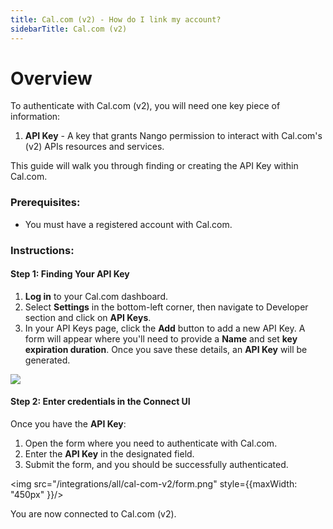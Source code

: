 ```yaml
---
title: Cal.com (v2) - How do I link my account?
sidebarTitle: Cal.com (v2)
---
```



# Overview

To authenticate with Cal.com (v2), you will need one key piece of information:
1. **API Key** - A key that grants Nango permission to interact with Cal.com's (v2) APIs resources and services.

This guide will walk you through finding or creating the API Key within Cal.com.

### Prerequisites:

- You must have a registered account with Cal.com.

### Instructions:

#### Step 1: Finding Your API Key
1. **Log in** to your Cal.com dashboard.
2. Select **Settings** in the bottom-left corner, then navigate to Developer section and click on **API Keys**.
3. In your API Keys page, click the **Add** button to add a new API Key. A form will appear where you'll need to provide a **Name** and set **key expiration duration**. Once you save these details, an **API Key** will be generated.

<img src="/integrations/all/cal-com-v1/cal_com_api_key.png" />

#### Step 2: Enter credentials in the Connect UI

Once you have the **API Key**:
1. Open the form where you need to authenticate with Cal.com.
2. Enter the **API Key** in the designated field.
3. Submit the form, and you should be successfully authenticated.


<img src="/integrations/all/cal-com-v2/form.png" style={{maxWidth: "450px" }}/>

You are now connected to Cal.com (v2).
